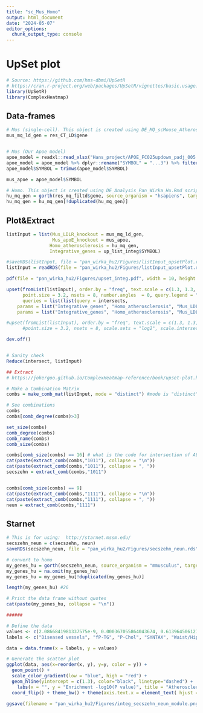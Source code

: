 ```yaml
---
title: "sc_Mus_Homo"
output: html_document
date: "2024-05-07"
editor_options: 
  chunk_output_type: console
---
```


# UpSet plot
```r
# Source: https://github.com/hms-dbmi/UpSetR
# https://cran.r-project.org/web/packages/UpSetR/vignettes/basic.usage.html#example-2-choosing-the-top-largest-sets-and-plot-formatting  
library(UpSetR)
library(ComplexHeatmap)

```


## Data-frames
```r
# Mus (single-cell). This object is created using DE_MQ_scMouse_Atherosclerosis.Rmd script. 
mus_mq_ld_gen = res_CT_LD$gene


# Mus (Our Apoe model)
apoe_model = readxl::read_xlsx("Hans_project/APOE_FC025updown_padj_005.xlsx")
apoe_model = apoe_model %>% dplyr::rename("SYMBOL" = "...3") %>% filter(abs(logFC) > 1) %>% dplyr::select(-c(B, t))
apoe_model$SYMBOL = trimws(apoe_model$SYMBOL)

mus_apoe = apoe_model$SYMBOL

# Homo. This object is created using DE_Analysis_Pan_Wirka_Hu.Rmd script.
hu_mq_gen = gorth(res_mq_filtd$gene, source_organism = "hsapiens", target_organism = "mmusculus")$ortholog_name
hu_mq_gen = hu_mq_gen[!duplicated(hu_mq_gen)]

```

## Plot&Extract
```r
listInput = list(Mus_LDLR_knockout = mus_mq_ld_gen,
                 Mus_apoE_knockout = mus_apoe,
                Homo_atherosclerosis = hu_mq_gen, 
                Integrative_genes = up_list_integ$SYMBOL) 

#saveRDS(listInput, file = "pan_wirka_hu2/Figures/listInput_upsetPlot.rds")
listInput = readRDS(file = "pan_wirka_hu2/Figures/listInput_upsetPlot.rds")

pdf(file = "pan_wirka_hu2/Figures/upset_integ.pdf", width = 10, height = 7)

upset(fromList(listInput), order.by = "freq", text.scale = c(1.3, 1.3, 1, 1, 1.5, 1.2),
      point.size = 3.2, nsets = 8, number.angles  = 0, query.legend = "top",
      queries = list(list(query = intersects, 
    params = list("Integrative_genes", "Homo_atherosclerosis", "Mus_LDLR_knockout"), active = T, color="red", query.name = "Integrative genes in human and LDLR knockout mouse model (Macrophage)"), list(query = intersects, 
    params = list("Integrative_genes", "Homo_atherosclerosis", "Mus_LDLR_knockout", "Mus_apoE_knockout"), active = T, color="blue", query.name = "Integrative genes in human, LDLR and apoE knockout mouse models"))) # without scale

#upset(fromList(listInput), order.by = "freq", text.scale = c(1.3, 1.3, 1, 1, 1.5, 1),
      #point.size = 3.2, nsets = 8, scale.sets = "log2", scale.intersections = "log2") # with scale

dev.off()


# Sanity check
Reduce(intersect, listInput)

## Extract
# https://jokergoo.github.io/ComplexHeatmap-reference/book/upset-plot.html#upset-utility-functions

# Make a Combination Matrix
combs = make_comb_mat(listInput, mode = "distinct") #mode is "distinct"

# See combinations
combs 
combs[comb_degree(combs)>3]

set_size(combs)
comb_degree(combs)
comb_name(combs)
comb_size(combs)

combs[comb_size(combs) == 16] # what is the code for intersection of ALL MACs
cat(paste(extract_comb(combs,"1011"), collapse = "\n"))
cat(paste(extract_comb(combs,"1011"), collapse = ", "))
secszehn = extract_comb(combs,"1011")


combs[comb_size(combs) == 9]
cat(paste(extract_comb(combs,"1111"), collapse = "\n"))
cat(paste(extract_comb(combs,"1111"), collapse = ", "))
neun = extract_comb(combs,"1111")


```

## Starnet
```r
# This is for using:  http://starnet.mssm.edu/
secszehn_neun = c(secszehn, neun)
saveRDS(secszehn_neun, file = "pan_wirka_hu2/Figures/secszehn_neun.rds")

# convert to homo
my_genes_hu = gorth(secszehn_neun, source_organism = "mmusculus", target_organism ="hsapiens" )$ortholog_name
my_genes_hu = na.omit(my_genes_hu)
my_genes_hu = my_genes_hu[!duplicated(my_genes_hu)]

length(my_genes_hu) #26

# Print the data frame without quotes
cat(paste(my_genes_hu, collapse = "\n"))

######

# Define the data
values <- c(2.0866841981337575e-9, 0.000367055864043674, 0.613964506127071, 1.2909536759213625, 2.0005198273044025, 3.23184486991641, 5.026812679620842, 9.247480301176145, 13.141519581986502, 15.311212701947458, 31.944442102445915, 37.208913437762476, 100)
labels <- c("Diseased vessels", "fP-TG", "P-Chol", "SYNTAX", "Waist/Hip", "HbA1c", "CRP", "lesions", "fP-HDL-Chol", "BMI", "DUKE", "fP-LDL-Chol", "CAD DEG")

data = data.frame(x = labels, y = values)

# Generate the scatter plot
ggplot(data, aes(x=reorder(x, y), y=y, color = y)) +
  geom_point() +
  scale_color_gradient(low = "blue", high = "red") +
  geom_hline(yintercept = c(1.3), color="black", linetype="dashed") +
    labs(x = "", y = "Enrichment -log10(P value)", title = "Atherosclerotic STAT1 targets module", subtitle = ) +
  coord_flip() + theme_bw() + theme(axis.text.x = element_text( hjust = 1), panel.grid.major = element_blank(), panel.grid.minor = element_blank(), panel.background = element_rect(fill = "white"), legend.position = "none", axis.text = element_text(size = 10), title = element_text(size = 12))

ggsave(filename = "pan_wirka_hu2/Figures/integ_secszehn_neun_module.png", width = 5.8, height = 3.7 )

```




